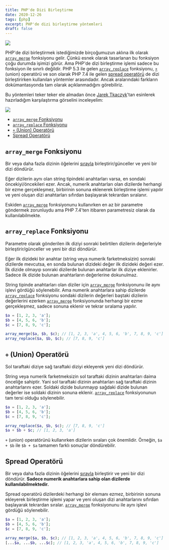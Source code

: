 ```yaml
---
title: PHP'de Dizi Birleştirme
date: 2020-12-26
tags: [php]
excerpt: PHP'de dizi birleştirme yöntemleri
draft: false
---
```


![](./poster.jpg)

PHP'de dizi birleştirmek istediğimizde birçoğumuzun aklına ilk olarak <a href="https://www.php.net/manual/en/function.array-merge.php" target="_blank" rel="nofollow noopener noreferrer">`array_merge`</a> fonksiyonu gelir. Çünkü esnek olarak tasarlanan bu fonksiyon çoğu durumda işimizi görür. Ama PHP'de dizi birleştirme işlemi sadece bu fonksiyon ile sınırlı değildir. PHP 5.3 ile gelen <a href="https://www.php.net/manual/en/function.array-replace.php" target="_blank" rel="nofollow noopener noreferrer">`array_replace`</a> fonksiyonu, <a href="https://www.php.net/manual/en/language.operators.array.php" target="_blank" rel="nofollow noopener noreferrer">`+`</a> (union) operatörü ve son olarak PHP 7.4 ile gelen <a href="https://wiki.php.net/rfc/spread_operator_for_array" target="_blank" rel="nofollow noopener noreferrer">spread operatörü</a> de dizi birleştirirken kullanılan yöntemler arasındadır. Ancak aralarındaki farkların dokümantasyonda tam olarak açıklanmadığını görebiliriz.

Bu yöntemleri teker teker ele almadan önce <a href="https://p.softonsofa.com/php-array_merge-vs-array_replace-vs-plus-aka-union/" target="_blank" rel="nofollow noopener noreferrer">Jarek Tkaczyk</a>'tan esinlerek hazırladığım karşılaştırma görselini inceleyelim:

![](./comparison.jpg)

-   [`array_merge` Fonksiyonu](#array_merge-fonksiyonu)
-   [`array_replace` Fonksiyonu](#array_replace-fonksiyonu)
-   [`+` (Union) Operatörü](#-union-operatörü)
-   [Spread Operatörü](#spread-operatörü)

## `array_merge` Fonksiyonu

Bir veya daha fazla dizinin öğelerini <U>sırayla</U> birleştirir/günceller ve yeni bir dizi döndürür.

Eğer dizilerin aynı olan string tipindeki anahtarları varsa, en sondaki öncekiyi/öncekileri ezer. Ancak, numerik anahtarları olan dizilerde herhangi bir ezme gerçekleşmez, birbirinin sonuna eklenerek birleştirme işlemi yapılır ve yeni oluşan dizi anahtarları sıfırdan başlayarak tekrardan sıralanır.

Eskiden <a href="https://www.php.net/manual/en/function.array-merge.php" target="_blank" rel="nofollow noopener noreferrer">`array_merge`</a> fonksiyonunu kullanırken en az bir parametre göndermek zorunluydu ama PHP 7.4'ten itibaren parametresiz olarak da kullanılabilmekte.

## `array_replace` Fonksiyonu

Parametre olarak gönderilen ilk diziyi sonraki belirtilen dizilerin değerleriyle birleştirir/günceller ve yeni bir dizi döndürür.

Eğer ilk dizideki bir anahtar (string veya numerik farketmeksizin) sonraki dizilerde mevcutsa, en sonda bulunan dizideki değer ilk dizideki değeri ezer. İlk dizide olmayıp sonraki dizilerde bulunan anahtarlar ilk diziye eklenirler. Sadece ilk dizide bulunan anahtarların değerlerine dokunulmaz.

String tipinde anahtarları olan diziler için <a href="https://www.php.net/manual/en/function.array-merge.php" target="_blank" rel="nofollow noopener noreferrer">`array_merge`</a> fonksiyonunu ile aynı işlevi gördüğü söylenebilir. Ama numerik anahtarlara sahip dizilerde <a href="https://www.php.net/manual/en/function.array-replace.php" target="_blank" rel="nofollow noopener noreferrer">`array_replace`</a> fonksiyonu sondaki dizilerin değerleri baştaki dizilerin değerlerini ezerken <a href="https://www.php.net/manual/en/function.array-merge.php" target="_blank" rel="nofollow noopener noreferrer">`array_merge`</a> fonksiyonunda herhangi bir ezme gerçekleşmez, sadece sonuna eklenir ve tekrar sıralama yapılır.

```php
$a = [1, 2, 3, 'a'];
$b = [4, 5, 6, 'b'];
$c = [7, 8, 9, 'c'];

array_merge($a, $b, $c); // [1, 2, 3, 'a', 4, 5, 6, 'b', 7, 8, 9, 'c']
array_replace($a, $b, $c); // [7, 8, 9, 'c']
```

## `+` (Union) Operatörü

Sol taraftaki diziye sağ taraftaki diziyi ekleyerek yeni dizi döndürür.

String veya numerik farketmeksizin sol taraftaki dizinin anahtarları daima önceliğe sahiptir. Yani sol taraftaki dizinin anahtarları sağ taraftaki dizinin anahtarlarını ezer. Soldaki dizide bulunmayıp sağdaki dizide bulunan değerler ise soldaki dizinin sonuna eklenir. <a href="https://www.php.net/manual/en/function.array-replace.php" target="_blank" rel="nofollow noopener noreferrer">`array_replace`</a> fonksiyonunun tam tersi olduğu söylenebilir.

```php
$a = [1, 2, 3, 'a'];
$b = [4, 5, 6, 'b'];
$c = [7, 8, 9, 'c'];

array_replace($a, $b, $c); // [7, 8, 9, 'c']
$a + $b + $c; // [1, 2, 3, 'a']
```

<Info>

`+` (union) operatörünü kullanırken dizilerin sıraları çok önemlidir. Örneğin, `$a + $b` ile `$b + $a` tamamen farklı sonuçlar döndürebilir.

</Info>

## Spread Operatörü

Bir veya daha fazla dizinin öğelerini <U>sırayla</U> birleştirir ve yeni bir dizi döndürür. **Sadece numerik anahtarlara sahip olan dizilerde kullanılabilmektedir.**

Spread operatörü dizilerdeki herhangi bir elemanı ezmez, birbirinin sonuna ekleyerek birleştirme işlemi yapar ve yeni oluşan dizi anahtarlarını sıfırdan başlayarak tekrardan sıralar. <a href="https://www.php.net/manual/en/function.array-merge.php" target="_blank" rel="nofollow noopener noreferrer">`array_merge`</a> fonksiyonunu ile aynı işlevi gördüğü söylenebilir.

```php
$a = [1, 2, 3, 'a'];
$b = [4, 5, 6, 'b'];
$c = [7, 8, 9, 'c'];

array_merge($a, $b, $c); // [1, 2, 3, 'a', 4, 5, 6, 'b', 7, 8, 9, 'c']
[...$a, ...$b, ...$c]; // [1, 2, 3, 'a', 4, 5, 6, 'b', 7, 8, 9, 'c']
```